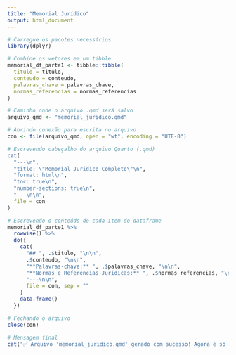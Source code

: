 ```yaml
---
title: "Memorial Jurídico"
output: html_document
---
```


```r

# Carregue os pacotes necessários
library(dplyr)

# Combine os vetores em um tibble
memorial_df_parte1 <- tibble::tibble(
  titulo = titulo,
  conteudo = conteudo,
  palavras_chave = palavras_chave,
  normas_referencias = normas_referencias
)

# Caminho onde o arquivo .qmd será salvo
arquivo_qmd <- "memorial_juridico.qmd"

# Abrindo conexão para escrita no arquivo
con <- file(arquivo_qmd, open = "wt", encoding = "UTF-8")

# Escrevendo cabeçalho do arquivo Quarto (.qmd)
cat(
  "---\n",
  "title: \"Memorial Jurídico Completo\"\n",
  "format: html\n",
  "toc: true\n",
  "number-sections: true\n",
  "---\n\n",
  file = con
)

# Escrevendo o conteúdo de cada item do dataframe
memorial_df_parte1 %>%
  rowwise() %>%
  do({
    cat(
      "## ", .$titulo, "\n\n",
      .$conteudo, "\n\n",
      "**Palavras-chave:** ", .$palavras_chave, "\n\n",
      "**Normas e Referências Jurídicas:** ", .$normas_referencias, "\n\n",
      "---\n\n",
      file = con, sep = ""
    )
    data.frame()
  })

# Fechando o arquivo
close(con)

# Mensagem final
cat("✅ Arquivo 'memorial_juridico.qmd' gerado com sucesso! Agora é só abrir e renderizar no RStudio.")

```
